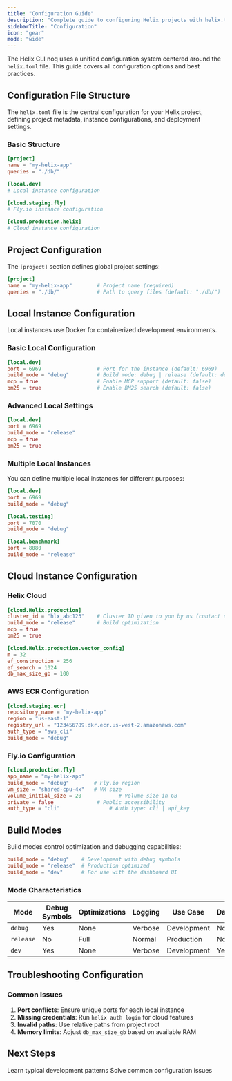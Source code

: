 ```yaml
---
title: "Configuration Guide"
description: "Complete guide to configuring Helix projects with helix.toml and environment settings"
sidebarTitle: "Configuration"
icon: "gear"
mode: "wide"
---
```


The Helix CLI noq uses a unified configuration system centered around the `helix.toml` file. This guide covers all configuration options and best practices.

## Configuration File Structure

The `helix.toml` file is the central configuration for your Helix project, defining project metadata, instance configurations, and deployment settings.

### Basic Structure

```toml
[project]
name = "my-helix-app"
queries = "./db/"

[local.dev]
# Local instance configuration

[cloud.staging.fly]
# Fly.io instance configuration

[cloud.production.helix]
# Cloud instance configuration
```

## Project Configuration

The `[project]` section defines global project settings:

```toml
[project]
name = "my-helix-app"        # Project name (required)
queries = "./db/"            # Path to query files (default: "./db/")
```

## Local Instance Configuration

Local instances use Docker for containerized development environments.

### Basic Local Configuration

```toml
[local.dev]
port = 6969                  # Port for the instance (default: 6969)
build_mode = "debug"         # Build mode: debug | release (default: debug)
mcp = true                   # Enable MCP support (default: false)
bm25 = true                  # Enable BM25 search (default: false)
```

### Advanced Local Settings

```toml
[local.dev]
port = 6969
build_mode = "release"
mcp = true
bm25 = true
```

### Multiple Local Instances

You can define multiple local instances for different purposes:

```toml
[local.dev]
port = 6969
build_mode = "debug"

[local.testing]
port = 7070
build_mode = "debug"

[local.benchmark]
port = 8080
build_mode = "release"
```

## Cloud Instance Configuration

### Helix Cloud

```toml
[cloud.Helix.production]
cluster_id = "hlx_abc123"    # Cluster ID given to you by us (contact us if you don't have yours)
build_mode = "release"       # Build optimization
mcp = true
bm25 = true

[cloud.Helix.production.vector_config]
m = 32
ef_construction = 256
ef_search = 1024
db_max_size_gb = 100

```

### AWS ECR Configuration

```toml
[cloud.staging.ecr]
repository_name = "my-helix-app"
region = "us-east-1"
registry_url = "123456789.dkr.ecr.us-west-2.amazonaws.com"
auth_type = "aws_cli"
build_mode = "debug"
```

### Fly.io Configuration

```toml
[cloud.production.fly]
app_name = "my-helix-app"
build_mode = "debug"        # Fly.io region
vm_size = "shared-cpu-4x"   # VM size
volume_initial_size = 20            # Volume size in GB
private = false              # Public accessibility
auth_type = "cli"                # Auth type: cli | api_key
```

## Build Modes

Build modes control optimization and debugging capabilities:

```toml
build_mode = "debug"    # Development with debug symbols
build_mode = "release"  # Production optimized
build_mode = "dev"      # For use with the dashboard UI
```

### Mode Characteristics

| Mode      | Debug Symbols | Optimizations | Logging | Use Case    | Dashboard |
| --------- | ------------- | ------------- | ------- | ----------- | --------- |
| `debug`   | Yes           | None          | Verbose | Development | No        |
| `release` | No            | Full          | Normal  | Production  | No        |
| `dev`     | Yes           | None          | Verbose | Development | Yes       |


## Troubleshooting Configuration

### Common Issues

1. **Port conflicts**: Ensure unique ports for each local instance
2. **Missing credentials**: Run `helix auth login` for cloud features
3. **Invalid paths**: Use relative paths from project root
4. **Memory limits**: Adjust `db_max_size_gb` based on available RAM

## Next Steps

<CardGroup cols={2}>
  <Card
    title="Common Workflows"
    icon="route"
    href="/documentation/cli-v2/workflows"
  >
    Learn typical development patterns
  </Card>
  <Card
    title="Troubleshooting"
    icon="wrench"
    href="/documentation/cli-v2/troubleshooting"
  >
    Solve common configuration issues
  </Card>
</CardGroup>
